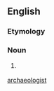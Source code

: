{{also|archaeologist}}
==English==

===Etymology===
{{confix|archæ|-o-|logist}}

===Noun===
{{en-noun}}

# {{chiefly|British}} {{alternative spelling of|[[archaeologist]] or [[archeologist]]}}

[[Category:English terms spelled with Æ|archaeologist]]